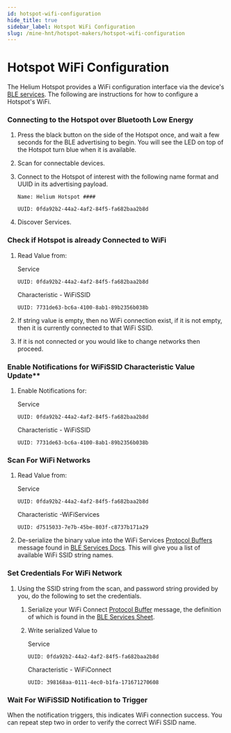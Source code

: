 ```yaml
---
id: hotspot-wifi-configuration
hide_title: true
sidebar_label: Hotspot WiFi Configuration
slug: /mine-hnt/hotspot-makers/hotspot-wifi-configuration
---
```



# Hotspot WiFi Configuration

The Helium Hotspot provides a WiFi configuration interface via the device's[ BLE services](/mine-hnt/hotspot-makers/hotspot-ble-services). The following are instructions for how to configure a Hotspot's WiFi.

### Connecting to the Hotspot over Bluetooth Low Energy

1. Press the black button on the side of the Hotspot once, and wait a few seconds for the BLE advertising to begin. You will see the LED on top of the Hotspot turn blue when it is available.
2. Scan for connectable devices.
3. Connect to the Hotspot of interest with the following name format and UUID in its advertising payload.

   `Name: Helium Hotspot ####`

   `UUID: 0fda92b2-44a2-4af2-84f5-fa682baa2b8d`

4. Discover Services.

### Check if Hotspot is already Connected to WiFi

1. Read Value from:

   Service 

   `UUID: 0fda92b2-44a2-4af2-84f5-fa682baa2b8d`

   Characteristic - WiFiSSID 

   `UUID: 7731de63-bc6a-4100-8ab1-89b2356b038b`

2. If string value is empty, then no WiFi connection exist, if it is not empty, then it is currently connected to that WiFi SSID.
3. If it is not connected or you would like to change networks then proceed.

### Enable Notifications for WiFiSSID Characteristic Value Update**

1. Enable Notifications for: 

   Service

   `UUID: 0fda92b2-44a2-4af2-84f5-fa682baa2b8d`

   Characteristic - WiFiSSID

   `UUID: 7731de63-bc6a-4100-8ab1-89b2356b038b`

### Scan For WiFi Networks

1. Read Value from:

   Service

   `UUID: 0fda92b2-44a2-4af2-84f5-fa682baa2b8d`

   Characteristic -WiFiServices

   `UUID: d7515033-7e7b-45be-803f-c8737b171a29`

2. De-serialize the binary value into the WiFi Services [Protocol Buffers](https://developers.google.com/protocol-buffers) message found in [BLE Services Docs](/mine-hnt/hotspot-makers/hotspot-ble-services#wifiservices-characteristic). This will give you a list of available WiFi SSID string names.

### Set Credentials For WiFi Network

1. Using the SSID string from the scan, and password string provided by you, do the following to set the credentials.
   1. Serialize your WiFi Connect [Protocol Buffer](https://developers.google.com/protocol-buffers) message, the definition of which is found in the [BLE Services Sheet](/mine-hnt/hotspot-makers/hotspot-ble-services#wificonnect-characteristic).
   2. Write serialized Value to

      Service

      `UUID: 0fda92b2-44a2-4af2-84f5-fa682baa2b8d`

      Characteristic - WiFiConnect

      `UUID: 398168aa-0111-4ec0-b1fa-171671270608`

### Wait For WiFiSSID Notification to Trigger

When the notification triggers, this indicates WiFi connection success.  You can repeat step two in order to verify the correct WiFi SSID name. 
